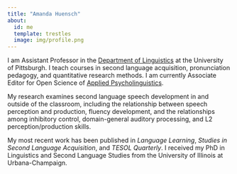 ```yaml
---
title: "Amanda Huensch"
about:
  id: me
  template: trestles
  image: img/profile.png
---
```


:::{#me}

I am Assistant Professor in the [Department of Linguistics](https://www.linguistics.pitt.edu/) at the University of Pittsburgh. I teach courses in second language acquisition, pronunciation pedagogy, and quantitative research methods. I am currently Associate Editor for Open Science of [Applied Psycholinguistics](https://www.cambridge.org/core/journals/applied-psycholinguistics).

My research examines second language speech development in and outside of the classroom, including the relationship between speech perception and production, fluency development, and the relationships among inhibitory control, domain-general auditory processing, and L2 perception/production skills.

My most recent work has been published in *Language Learning*, *Studies in Second Language Acquisition*, and *TESOL Quarterly*. I received my PhD in Linguistics and Second Language Studies from the University of Illinois at Urbana-Champaign.

:::

